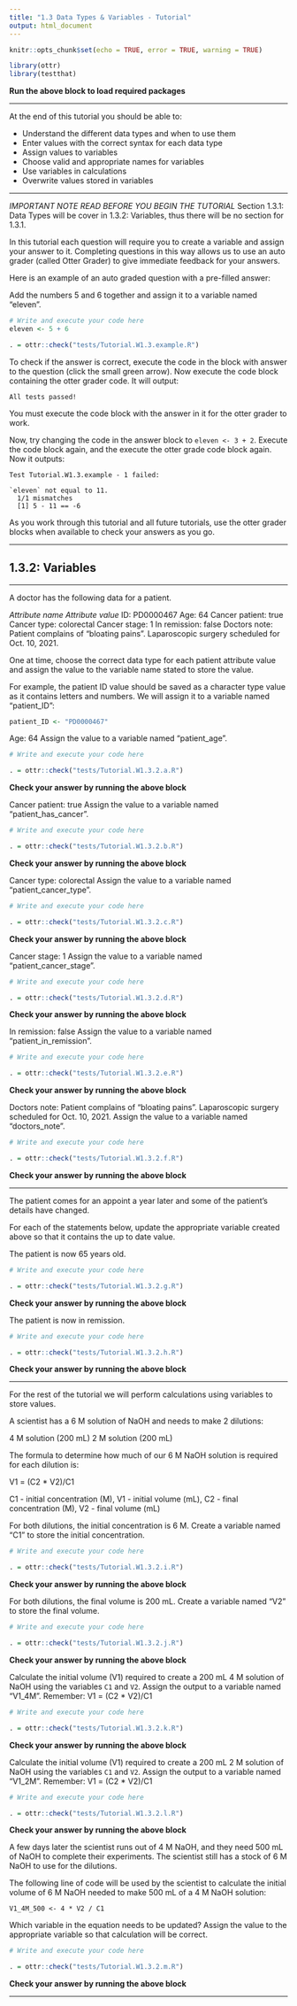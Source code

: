 ```yaml
---
title: "1.3 Data Types & Variables - Tutorial"
output: html_document
---
```


```r
knitr::opts_chunk$set(echo = TRUE, error = TRUE, warning = TRUE)

library(ottr)
library(testthat)
```
**Run the above block to load required packages**

---

At the end of this tutorial you should be able to:

* Understand the different data types and when to use them
* Enter values with the correct syntax for each data type
* Assign values to variables
* Choose valid and appropriate names for variables
* Use variables in calculations
* Overwrite values stored in variables

---

*IMPORTANT NOTE* *READ BEFORE YOU BEGIN THE TUTORIAL*
Section 1.3.1: Data Types will be cover in 1.3.2: Variables, thus there will be no section for 1.3.1. 

In this tutorial each question will require you to create a variable and assign your answer to it. Completing questions in this way allows us to use an auto grader (called Otter Grader) to give immediate feedback for your answers. 

Here is an example of an auto graded question with a pre-filled answer:

Add the numbers 5 and 6 together and assign it to a variable named "eleven".
```r
# Write and execute your code here
eleven <- 5 + 6

```

```r
. = ottr::check("tests/Tutorial.W1.3.example.R")
```

To check if the answer is correct, execute the code in the block with answer to the question (click the small green arrow). Now execute the code block containing the otter grader code. It will output: 

`All tests passed!`

You must execute the code block with the answer in it for the otter grader to work.

Now, try changing the code in the answer block to `eleven <- 3 + 2`. Execute the code block again, and the execute the otter grade code block again. Now it outputs: 

```
Test Tutorial.W1.3.example - 1 failed:

`eleven` not equal to 11.
  1/1 mismatches
  [1] 5 - 11 == -6
```

As you work through this tutorial and all future tutorials, use the otter grader blocks when available to check your answers as you go.

---

## 1.3.2: Variables

---

A doctor has the following data for a patient.

*Attribute name*  *Attribute value*
ID:               PD0000467
Age:              64
Cancer patient:   true
Cancer type:      colorectal
Cancer stage:     1
In remission:     false
Doctors note:     Patient complains of "bloating pains". Laparoscopic surgery scheduled for Oct. 10, 2021.

One at time, choose the correct data type for each patient attribute value and assign the value to the variable name stated to store the value. 

For example, the patient ID value should be saved as a character type value as it contains letters and numbers. We will assign it to a variable named "patient_ID":

```r
patient_ID <- "PD0000467"
```

Age: 64
Assign the value to a variable named "patient_age".
```r
# Write and execute your code here

```

```r
. = ottr::check("tests/Tutorial.W1.3.2.a.R")
```
**Check your answer by running the above block** 

Cancer patient: true
Assign the value to a variable named "patient_has_cancer".
```r
# Write and execute your code here

```

```r
. = ottr::check("tests/Tutorial.W1.3.2.b.R")
```
**Check your answer by running the above block** 

Cancer type: colorectal
Assign the value to a variable named "patient_cancer_type".
```r
# Write and execute your code here

```

```r
. = ottr::check("tests/Tutorial.W1.3.2.c.R")
```
**Check your answer by running the above block** 

Cancer stage: 1
Assign the value to a variable named "patient_cancer_stage".
```r
# Write and execute your code here

```

```r
. = ottr::check("tests/Tutorial.W1.3.2.d.R")
```
**Check your answer by running the above block** 

In remission: false
Assign the value to a variable named "patient_in_remission".
```r
# Write and execute your code here

```

```r
. = ottr::check("tests/Tutorial.W1.3.2.e.R")
```
**Check your answer by running the above block** 

Doctors note: Patient complains of "bloating pains". Laparoscopic surgery scheduled for Oct. 10, 2021.
Assign the value to a variable named "doctors_note".
```r
# Write and execute your code here

```

```r
. = ottr::check("tests/Tutorial.W1.3.2.f.R")
```
**Check your answer by running the above block** 

---

The patient comes for an appoint a year later and some of the patient's details have changed. 

For each of the statements below, update the appropriate variable created above so that it contains the up to date value.

The patient is now 65 years old.
```r
# Write and execute your code here

```

```r
. = ottr::check("tests/Tutorial.W1.3.2.g.R")
```
**Check your answer by running the above block** 

The patient is now in remission.
```r
# Write and execute your code here

```

```r
. = ottr::check("tests/Tutorial.W1.3.2.h.R")
```
**Check your answer by running the above block** 

---

For the rest of the tutorial we will perform calculations using variables to store values.

A scientist has a 6 M solution of NaOH and needs to make 2 dilutions:

4 M solution (200 mL)
2 M solution (200 mL)

The formula to determine how much of our 6 M NaOH solution is required for each dilution is: 

V1 = (C2 * V2)/C1

C1 - initial concentration (M), V1 - initial volume (mL), C2 - final concentration (M), V2 - final volume (mL)

For both dilutions, the initial concentration is 6 M. Create a variable named "C1" to store the initial concentration.
```r
# Write and execute your code here

```

```r
. = ottr::check("tests/Tutorial.W1.3.2.i.R")
```
**Check your answer by running the above block** 

For both dilutions, the final volume is 200 mL. Create a variable named "V2" to store the final volume.
```r
# Write and execute your code here

```

```r
. = ottr::check("tests/Tutorial.W1.3.2.j.R")
```
**Check your answer by running the above block** 

Calculate the initial volume (V1) required to create a 200 mL 4 M solution of NaOH using the variables `C1` and `V2`. Assign the output to a variable named "V1_4M". 
Remember: V1 = (C2 * V2)/C1
```r
# Write and execute your code here

```

```r
. = ottr::check("tests/Tutorial.W1.3.2.k.R")
```
**Check your answer by running the above block** 

Calculate the initial volume (V1) required to create a 200 mL 2 M solution of NaOH using the variables `C1` and `V2`. Assign the output to a variable named "V1_2M". 
Remember: V1 = (C2 * V2)/C1
```r
# Write and execute your code here

```

```r
. = ottr::check("tests/Tutorial.W1.3.2.l.R")
```
**Check your answer by running the above block** 

A few days later the scientist runs out of 4 M NaOH, and they need 500 mL of NaOH to complete their experiments. The scientist still has a stock of 6 M NaOH to use for the dilutions. 

The following line of code will be used by the scientist to calculate the initial volume of 6 M NaOH needed to make 500 mL of a 4 M NaOH solution:

    V1_4M_500 <- 4 * V2 / C1

Which variable in the equation needs to be updated? Assign the value to the appropriate variable so that calculation will be correct.
```r
# Write and execute your code here

```

```r
. = ottr::check("tests/Tutorial.W1.3.2.m.R")
```
**Check your answer by running the above block** 

---